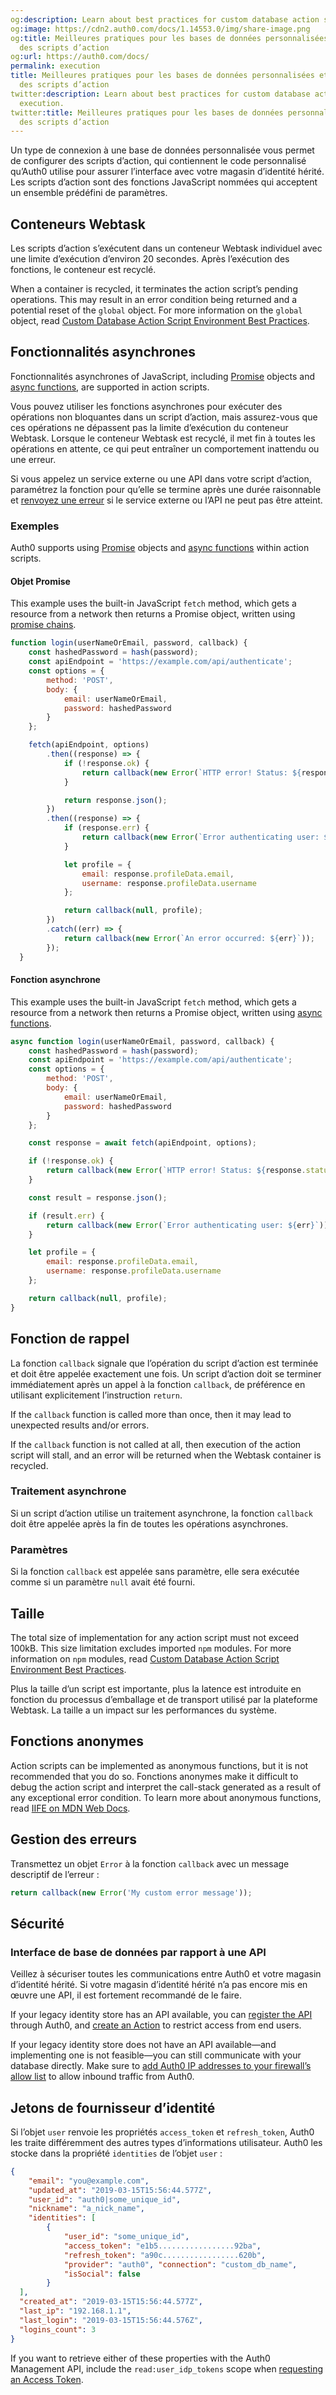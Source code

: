 ```yaml
---
og:description: Learn about best practices for custom database action script execution.
og:image: https://cdn2.auth0.com/docs/1.14553.0/img/share-image.png
og:title: Meilleures pratiques pour les bases de données personnalisées et l’exécution
  des scripts d’action
og:url: https://auth0.com/docs/
permalink: execution
title: Meilleures pratiques pour les bases de données personnalisées et l’exécution
  des scripts d’action
twitter:description: Learn about best practices for custom database action script
  execution.
twitter:title: Meilleures pratiques pour les bases de données personnalisées et l’exécution
  des scripts d’action
---
```


Un type de connexion à une base de données personnalisée vous permet de configurer des scripts d’action, qui contiennent le code personnalisé qu’Auth0 utilise pour assurer l’interface avec votre magasin d’identité hérité. Les scripts d’action sont des fonctions JavaScript nommées qui acceptent un ensemble prédéfini de paramètres.

## Conteneurs Webtask

Les scripts d’action s’exécutent dans un conteneur Webtask individuel avec une limite d’exécution d’environ 20 secondes. Après l’exécution des fonctions, le conteneur est recyclé.

When a container is recycled, it terminates the action script’s pending operations. This may result in an error condition being returned and a potential reset of the `global` object. For more information on the `global` object, read [Custom Database Action Script Environment Best Practices](/docs/authenticate/database-connections/custom-db/custom-database-connections-scripts/environment).

## Fonctionnalités asynchrones

Fonctionnalités asynchrones of JavaScript, including [Promise](https://developer.mozilla.org/en-US/docs/Web/JavaScript/Reference/Global_Objects/Promise) objects and [async functions](https://developer.mozilla.org/en-US/docs/Web/JavaScript/Reference/Statements/async_function), are supported in action scripts.

Vous pouvez utiliser les fonctions asynchrones pour exécuter des opérations non bloquantes dans un script d’action, mais assurez-vous que ces opérations ne dépassent pas la limite d’exécution du conteneur Webtask. Lorsque le conteneur Webtask est recyclé, il met fin à toutes les opérations en attente, ce qui peut entraîner un comportement inattendu ou une erreur.

Si vous appelez un service externe ou une API dans votre script d’action, paramétrez la fonction pour qu’elle se termine après une durée raisonnable et [renvoyez une erreur](#error-handling) si le service externe ou l’API ne peut pas être atteint.

### Exemples

Auth0 supports using [Promise](https://developer.mozilla.org/en-US/docs/Web/JavaScript/Reference/Global_Objects/Promise) objects and [async functions](https://developer.mozilla.org/en-US/docs/Web/JavaScript/Reference/Statements/async_function) within action scripts.

#### Objet Promise

This example uses the built-in JavaScript `fetch` method, which gets a resource from a network then returns a Promise object, written using [promise chains](https://developer.mozilla.org/en-US/docs/Web/JavaScript/Guide/Using_promises#chaining).

```javascript lines expandable
function login(userNameOrEmail, password, callback) {
	const hashedPassword = hash(password);
	const apiEndpoint = 'https://example.com/api/authenticate';
	const options = {
		method: 'POST',
		body: {
			email: userNameOrEmail,
			password: hashedPassword
		}
	};

	fetch(apiEndpoint, options) 
		.then((response) => {
			if (!response.ok) {
				return callback(new Error(`HTTP error! Status: ${response.status}`));
			}

			return response.json();
		})
		.then((response) => {
			if (response.err) {
				return callback(new Error(`Error authenticating user: ${err}`));
			}

			let profile = {
				email: response.profileData.email,
				username: response.profileData.username
			};

			return callback(null, profile);
		})
		.catch((err) => {
			return callback(new Error(`An error occurred: ${err}`));
		});
  }
```






#### Fonction asynchrone

This example uses the built-in JavaScript `fetch` method, which gets a resource from a network then returns a Promise object, written using [async functions](https://developer.mozilla.org/en-US/docs/Web/JavaScript/Reference/Statements/async_function).

```js lines expandable
async function login(userNameOrEmail, password, callback) {
	const hashedPassword = hash(password);
	const apiEndpoint = 'https://example.com/api/authenticate';
	const options = {
		method: 'POST',
		body: {
			email: userNameOrEmail,
			password: hashedPassword
		}
	};

	const response = await fetch(apiEndpoint, options);

	if (!response.ok) {
		return callback(new Error(`HTTP error! Status: ${response.status}`));
	}

	const result = response.json();

	if (result.err) {
		return callback(new Error(`Error authenticating user: ${err}`));
	}

	let profile = {
		email: response.profileData.email,
		username: response.profileData.username
	};

	return callback(null, profile);
}
```






## Fonction de rappel

La fonction `callback` signale que l’opération du script d’action est terminée et doit être appelée exactement une fois. Un script d’action doit se terminer immédiatement après un appel à la fonction `callback`, de préférence en utilisant explicitement l’instruction `return`.

<Warning>

If the `callback` function is called more than once, then it may lead to unexpected results and/or errors.

If the `callback` function is not called at all, then execution of the action script will stall, and an error will be returned when the Webtask container is recycled.

</Warning>

### Traitement asynchrone

Si un script d’action utilise un traitement asynchrone, la fonction `callback` doit être appelée après la fin de toutes les opérations asynchrones.

### Paramètres

Si la fonction `callback` est appelée sans paramètre, elle sera exécutée comme si un paramètre `null` avait été fourni.

## Taille

The total size of implementation for any action script must not exceed 100kB. This size limitation excludes imported `npm` modules. For more information on `npm` modules, read [Custom Database Action Script Environment Best Practices](/docs/authenticate/database-connections/custom-db/custom-database-connections-scripts/environment).

Plus la taille d’un script est importante, plus la latence est introduite en fonction du processus d’emballage et de transport utilisé par la plateforme Webtask. La taille a un impact sur les performances du système.

## Fonctions anonymes

Action scripts can be implemented as anonymous functions, but it is not recommended that you do so. Fonctions anonymes make it difficult to debug the action script and interpret the call-stack generated as a result of any exceptional error condition. To learn more about anonymous functions, read [IIFE on MDN Web Docs](https://developer.mozilla.org/en-US/docs/Glossary/IIFE).

## Gestion des erreurs

Transmettez un objet `Error` à la fonction `callback` avec un message descriptif de l’erreur :

```js lines
return callback(new Error('My custom error message'));
```






## Sécurité

### Interface de base de données par rapport à une API

Veillez à sécuriser toutes les communications entre Auth0 et votre magasin d’identité hérité. Si votre magasin d’identité hérité n’a pas encore mis en œuvre une API, il est fortement recommandé de le faire.

If your legacy identity store has an API available, you can [register the API](/docs/get-started/auth0-overview/set-up-apis) through Auth0, and [create an Action](/docs/manage-users/access-control/sample-use-cases-actions-with-authorization#deny-access-to-anyone-calling-an-api) to restrict access from end users.

If your legacy identity store does not have an API available—and implementing one is not feasible—you can still communicate with your database directly. Make sure to [add Auth0 IP addresses to your firewall’s allow list](/docs/secure/security-guidance/data-security/allowlist) to allow inbound traffic from Auth0.

## Jetons de fournisseur d’identité

Si l’objet `user` renvoie les propriétés `access_token` et `refresh_token`, Auth0 les traite différemment des autres types d’informations utilisateur. Auth0 les stocke dans la propriété `identities` de l’objet `user` :

```json lines
{
    "email": "you@example.com",
    "updated_at": "2019-03-15T15:56:44.577Z",
    "user_id": "auth0|some_unique_id",
    "nickname": "a_nick_name",
    "identities": [ 
        {
            "user_id": "some_unique_id",
            "access_token": "e1b5.................92ba",
            "refresh_token": "a90c.................620b",
            "provider": "auth0", "connection": "custom_db_name",
            "isSocial": false 
        }
  ], 
  "created_at": "2019-03-15T15:56:44.577Z",
  "last_ip": "192.168.1.1",
  "last_login": "2019-03-15T15:56:44.576Z",
  "logins_count": 3
}
```






If you want to retrieve either of these properties with the Auth0 <Tooltip tip="Management API: A product to allow customers to perform administrative tasks." cta="View Glossary" href="/docs/glossary?term=Management+API">Management API</Tooltip>, include the `read:user_idp_tokens` scope when [requesting an Access Token](/docs/secure/tokens/access-tokens/management-api-access-tokens/get-management-api-access-tokens-for-production).